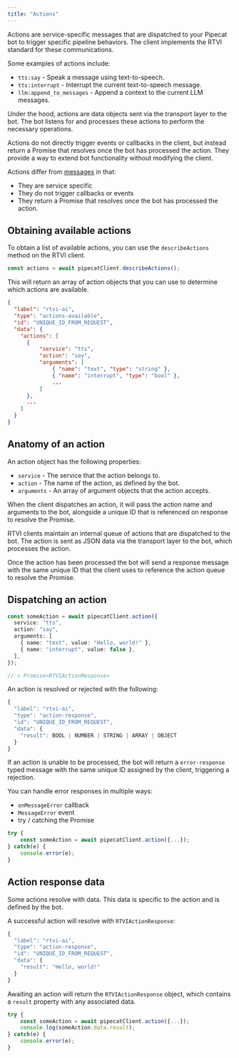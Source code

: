```yaml
---
title: "Actions"
---
```


Actions are service-specific messages that are dispatched to your Pipecat bot to trigger specific pipeline behaviors. The client implements the RTVI standard for these communications.

Some examples of actions include:

- `tts:say` - Speak a message using text-to-speech.
- `tts:interrupt` - Interrupt the current text-to-speech message.
- `llm:append_to_messages` - Append a context to the current LLM messages.

Under the hood, actions are data objects sent via the transport layer to the bot. The bot listens for and processes these actions to perform the necessary operations.

Actions do not directly trigger events or callbacks in the client, but instead return a Promise that resolves once the bot has processed the action. They provide a way to extend bot functionality without modifying the client.

Actions differ from [messages](./messages) in that:

- They are service specific
- They do not trigger callbacks or events
- They return a Promise that resolves once the bot has processed the action.

## Obtaining available actions

To obtain a list of available actions, you can use the `describeActions` method on the RTVI client.

```javascript
const actions = await pipecatClient.describeActions();
```

This will return an array of action objects that you can use to determine which actions are available.

```json
{
  "label": "rtvi-ai",
  "type": "actions-available",
  "id": "UNIQUE_ID_FROM_REQUEST",
  "data": {
    "actions": [
      {
	      "service": "tts",
	      "action": "say",
	      "arguments": [
		      { "name": "text", "type": "string" },
		      { "name": "interrupt", "type": "bool" },
		      ...
	      ]
      },
      ...
    ]
  }
}
```

## Anatomy of an action

An action object has the following properties:

- `service` - The service that the action belongs to.
- `action` - The name of the action, as defined by the bot.
- `arguments` - An array of argument objects that the action accepts.

When the client dispatches an action, it will pass the action name and arguments to the bot, alongside a unique ID that is referenced on response to resolve the Promise.

RTVI clients maintain an internal queue of actions that are dispatched to the bot. The action is sent as JSON data via the transport layer to the bot, which processes the action.

Once the action has been processed the bot will send a response message with the same unique ID that the client uses to reference the action queue to resolve the Promise.

## Dispatching an action

```typescript
const someAction = await pipecatClient.action({
  service: "tts",
  action: "say",
  arguments: [
    { name: "text", value: "Hello, world!" },
    { name: "interrupt", value: false },
  ],
});

// > Promise<RTVIActionResponse>
```

An action is resolved or rejected with the following:

```typescript
{
  "label": "rtvi-ai",
  "type": "action-response",
  "id": "UNIQUE_ID_FROM_REQUEST",
  "data": {
    "result": BOOL | NUMBER | STRING | ARRAY | OBJECT
  }
}
```

If an action is unable to be processed, the bot will return a `error-response` typed message with the same unique ID assigned by the client, triggering a rejection.

You can handle error responses in multiple ways:

- `onMessageError` callback
- `MessageError` event
- try / catching the Promise

```typescript
try {
	const someAction = await pipecatClient.action({...});
} catch(e) {
	console.error(e);
}
```

## Action response data

Some actions resolve with data. This data is specific to the action and is defined by the bot.

A successful action will resolve with `RTVIActionResponse`:

```typescript
{
  "label": "rtvi-ai",
  "type": "action-response",
  "id": "UNIQUE_ID_FROM_REQUEST",
  "data": {
	"result": "Hello, world!"
  }
}
```

Awaiting an action will return the `RTVIActionResponse` object, which contains a `result` property with any associated data.

```typescript
try {
	const someAction = await pipecatClient.action({...});
	console.log(someAction.data.result);
} catch(e) {
	console.error(e);
}
```
